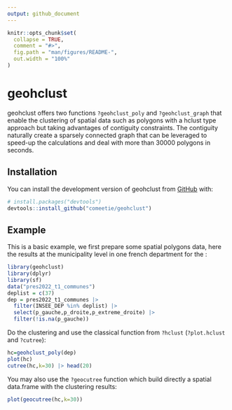 ```yaml
---
output: github_document
---
```


<!-- README.md is generated from README.Rmd. Please edit that file -->

```r
knitr::opts_chunk$set(
  collapse = TRUE,
  comment = "#>",
  fig.path = "man/figures/README-",
  out.width = "100%"
)
```

# geohclust

<!-- badges: start -->
<!-- badges: end -->

geohclust offers two functions `?geohclust_poly` and `?geohclust_graph` that enable the clustering of spatial data such as polygons with a hclust type approach but taking advantages of contiguity constraints. The contiguity naturally create a sparsely connected graph that can be leveraged to speed-up the calculations and deal with more than 30000 polygons in seconds.    

## Installation

You can install the development version of geohclust from [GitHub](https://github.com/) with:

``` r
# install.packages("devtools")
devtools::install_github("comeetie/geohclust")
```

## Example

This is a basic example, we first prepare some spatial polygons data, here the results at the municipality level in one french department for the  :

```r
library(geohclust)
library(dplyr)
library(sf)
data("pres2022_t1_communes")
deplist = c(37)
dep = pres2022_t1_communes |> 
  filter(INSEE_DEP %in% deplist) |>
  select(p_gauche,p_droite,p_extreme_droite) |>
  filter(!is.na(p_gauche))
```


Do the clustering and use the classical function from `?hclust` (`?plot.hclust` and `?cutree`):

```r
hc=geohclust_poly(dep)
plot(hc)
cutree(hc,k=30) |> head(20)
```


You may also use the `?geocutree` function which build directly a spatial data.frame with the clustering results: 
```r
plot(geocutree(hc,k=30))
```



